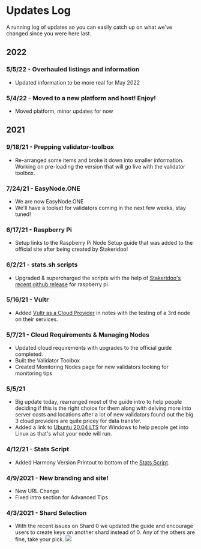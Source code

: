 # Updates Log
A running log of updates so you can easily catch up on what we've changed since you were here last.
## 2022
### 5/5/22 - Overhauled listings and information
- Updated information to be more real for May 2022
### 5/4/22 - Moved to a new platform and host! Enjoy!
- Moved platform, minor updates for now
## 2021
### 9/18/21 - Prepping validator-toolbox
- Re-arranged some items and broke it down into smaller information. Working on pre-loading the version that will go live with the validator toolbox.
### 7/24/21 - EasyNode.ONE
- We are now EasyNode.ONE
- We'll have a toolset for validators coming in the next few weeks, stay tuned!
### 6/17/21 - Raspberry Pi
- Setup links to the Raspberry Pi Node Setup guide that was added to the official site after being created by Stakeridoo!
### 6/2/21 - stats.sh scripts
- Upgraded & supercharged the scripts with the help of [Stakeridoo's recent github release](https://github.com/Stakeridoo/harmony-one-RPIstatus) for raspberry pi.
### 5/16/21 - Vultr
- Added [Vultr as a Cloud Provider](https://www.vultr.com/?ref=8873853) in notes with the testing of a 3rd node on their services.
### 5/7/21 - Cloud Requirements & Managing Nodes
- Updated cloud requirements with upgrades to the official guide completed.  
- Built the Validator Toolbox  
- Created Monitoring Nodes page for new validators looking for monitoring tips
### 5/5/21
- Big update today, rearranged most of the guide intro to help people deciding if this is the right choice for them along with delving more into server costs and locations after a lot of new validators found out the big 3 cloud providers are quite pricey for data transfer.
- Added a link to [Ubuntu 20.04 LTS](https://www.microsoft.com/en-us/p/ubuntu-2004-lts/9n6svws3rx71?activetab=pivot:overviewtab) for Windows to help people get into Linux as that's what your node will run.
### 4/12/21 - Stats Script
- Added Harmony Version Printout to bottom of the [Stats Script](/post/scripts/stats).
### 4/9/2021 - New branding and site!
- New URL Change
- Fixed intro section for Advanced Tips
### 4/3/2021 - Shard Selection
- With the recent issues on Shard 0 we updated the guide and encourage users to create keys on another shard instead of 0. Any of the others are fine, take your pick.
![](/cimage_15.png)

